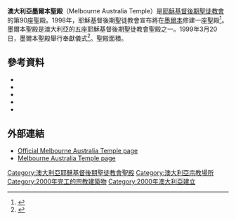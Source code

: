 {{Infobox religious building
| 名字 = 澳大利亞墨爾本聖殿
| 圖片 = Melbourne australia temple.jpg
| 圖片說明 = Melbourne Australia Temple
| 地圖 =
| 地圖尺寸 =
| 地圖說明 =
| 坐標 = {{coord|37|52|7.586400|S|145|12|45.43920|E|type:landmark_region:AU|display=title}}
| 宗教 = [[基督教|基督教]]
| 位置 =
| 神 =
| 宗教禮儀 =
| 派別 = [[耶穌基督後期聖徒教會|耶穌基督後期聖徒教會]]
| 節日 =
| 小區 =
| 分區 =
| 基層政權 = [[墨爾本|墨爾本]]
| 區 =
| 領地 =
| 地方行政區 =
| 州 = [[維多利亞州|維多利亞州]]
| 省 =
| 地區 =
| 國家 = [[澳大利亞|澳大利亞]]
| 行政 =
| 開光年份 =
| 狀態 =
| 傳統稱號 =
| 所有者 =
| 領導 =
| 婆多羅迦 =
| 主保聖人 =
| 官方網站 =
| 建築師 =
| 建築類型 =
| 建築風格 = 
| 建築材料 =
| 建立者 =
| 資助者 =
| 總承包商 =
| 建立日期 =
| 奠基 = 1999年3月20日由布鲁斯·米切尔長老主待
| 竣工 = 2000年6月16日由戈登·興格萊會長奉獻
| 建設成本 =
| 毀壞 =
| 正立面朝向 =
| 容納人數 =
| 長度 =
| 寬度 =
| 中殿寬度 =
| 內部面積 = 994平方公尺
| 最高高度 =
| 穹頂 =
| 外穹頂高度 =
| 內穹頂高度 =
| 外穹頂直徑 =
| 內穹頂直徑 =
| 宣禮塔 =
| 宣禮塔高度 =
| 尖塔 =
| 尖塔高度 = 
| 場地面積 = 2.4公頃
| 寺廟 =
| 紀念碑 =
| 神社 =
| 碑銘 =
| 海拔 =
| 官方名稱1 =
| 類型1 =
| 標準1 =
| 指定日期1 =
| 父列表1 =
| 參考編號1 =
| 官方名稱2 =
| 類型2 =
| 標準2 =
| 指定日期2 =
| 父列表2 = 90
| 參考編號2 = 
}}

'''澳大利亞墨爾本聖殿'''（Melbourne Australia Temple）是[[耶穌基督後期聖徒教會|耶穌基督後期聖徒教會]]的第90座聖殿。1998年，耶穌基督後期聖徒教會宣布將在[[墨爾本|墨爾本]]修建一座聖殿<ref>{{citation |url= http://www.ldschurchnewsarchive.com/articles/31511/3-more-temples-announced-total-now-98.html |title= 3 more temples announced, total now 98 |date= 7 November 1998 |newspaper= [[Church_News|Church News]] |access-date= 2016-04-21 |archive-url= https://web.archive.org/web/20160306193834/http://www.ldschurchnewsarchive.com/articles/31511/3-more-temples-announced-total-now-98.html |archive-date= 2016-03-06 |dead-url= yes }}</ref>。墨爾本聖殿是澳大利亞的五座耶穌基督後期聖徒教會聖殿之一。1999年3月20日，墨爾本聖殿舉行奉獻儀式<ref>{{citation |url= http://www.ldschurchnewsarchive.com/articles/35466/Ground-is-broken-for-Melbourne-temple.html |title= Ground is broken for Melbourne temple |first= Lindsay J. |last= Sanders |date= 3 April 1999 |newspaper= Church News |access-date= 2016-04-21 |archive-url= https://web.archive.org/web/20160304063232/http://www.ldschurchnewsarchive.com/articles/35466/Ground-is-broken-for-Melbourne-temple.html |archive-date= 2016-03-04 |dead-url= yes }}</ref>。聖殿面積{{convert|5.98|acre|m2}}。

==參考資料==
{{reflist}}
* {{citation |url= http://www.ldschurchnewsarchive.com/articles/35271/The-announcements-of-new-holy-edifices-bring-joy-and-tears.html |title= The announcements of new holy edifices bring joy and tears |first= Janet |last= Kruckenberg |date= 20 February 1999 |newspaper= [[Church_News|Church News]] |access-date= 2016-04-21 |archive-url= https://web.archive.org/web/20160304075914/http://www.ldschurchnewsarchive.com/articles/35271/The-announcements-of-new-holy-edifices-bring-joy-and-tears.html |archive-date= 2016-03-04 |dead-url= yes }}
* {{citation |url= http://www.ldschurchnewsarchive.com/articles/37321/Temple-dates-announced-postponed.html |title= Temple dates announced, postponed |date= 11 March 2000 |newspaper= Church News |access-date= 2016-04-21 |archive-url= https://web.archive.org/web/20160304063859/http://www.ldschurchnewsarchive.com/articles/37321/Temple-dates-announced-postponed.html |archive-date= 2016-03-04 |dead-url= yes }}
* {{citation |url= http://www.ldschurchnewsarchive.com/articles/37582/Temple-dedications-planned.html |title= Temple dedications planned |date= 8 April 2000 |newspaper= Church News |access-date= 2016-04-21 |archive-url= https://web.archive.org/web/20160304220653/http://www.ldschurchnewsarchive.com/articles/37582/Temple-dedications-planned.html |archive-date= 2016-03-04 |dead-url= yes }}
* {{citation |url= http://www.ldschurchnewsarchive.com/articles/38007/Spiritual-sanctuaries-for-faithful-Adelaide-Melbourne-members.html |title= 'Spiritual sanctuaries' for faithful Adelaide, Melbourne members |date= 24 June 2000 |newspaper= Church News |access-date= 2016-04-21 |archive-url= https://web.archive.org/web/20160304075115/http://www.ldschurchnewsarchive.com/articles/38007/Spiritual-sanctuaries-for-faithful-Adelaide-Melbourne-members.html |archive-date= 2016-03-04 |dead-url= yes }}
* {{citation |url= http://www.ldschurchnewsarchive.com/articles/38012/Facts-and-figures-Melbourne-Australia-Temple.html |title= Facts and figures: Melbourne Australia Temple |date= 24 June 2000 |newspaper= Church News |access-date= 2016-04-21 |archive-url= https://web.archive.org/web/20160304054913/http://www.ldschurchnewsarchive.com/articles/38012/Facts-and-figures-Melbourne-Australia-Temple.html |archive-date= 2016-03-04 |dead-url= yes }}

==外部連結==
* [http://www.lds.org/church/temples/melbourne-australia Official Melbourne Australia Temple page] {{Wayback|url=http://www.lds.org/church/temples/melbourne-australia |date=20151022001354 }}
* [https://web.archive.org/web/20070418212416/http://www.ldschurchtemples.com/melbourne/ Melbourne Australia Temple page]

{{耶穌基督後期聖徒教會聖殿}}

[[Category:澳大利亞耶穌基督後期聖徒教會聖殿|Category:澳大利亞耶穌基督後期聖徒教會聖殿]]
[[Category:澳大利亞宗教場所|Category:澳大利亞宗教場所]]
[[Category:2000年完工的宗教建築物|Category:2000年完工的宗教建築物]]
[[Category:2000年澳大利亞建立|Category:2000年澳大利亞建立]]


{{Religion-buil-stub}}